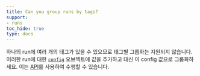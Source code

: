 ```yaml
---
title: Can you group runs by tags?
support:
- runs
toc_hide: true
type: docs
---
```


하나의 run에 여러 개의 태그가 있을 수 있으므로 태그별 그룹화는 지원되지 않습니다. 이러한 run에 대한 [`config`](/ko/models/track/config/) 오브젝트에 값을 추가하고 대신 이 config 값으로 그룹화하세요. 이는 [API](/ko/models/track/config/#set-the-configuration-after-your-run-has-finished)를 사용하여 수행할 수 있습니다.
